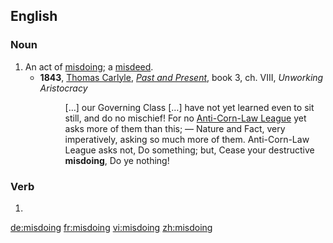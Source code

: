 ==English==

===Noun===
{{en-noun}}

# An act of [[misdo]]ing; a [[misdeed]].
#* '''1843''', [[w:Thomas_Carlyle|Thomas Carlyle]], ''[[:w:Past and Present (book)|Past and Present]]'', book 3, ch. VIII, ''Unworking Aristocracy''
#*: […] our Governing Class […] have not yet learned even to sit still, and do no mischief! For no [[:w:Anti-Corn Law League|Anti-Corn-Law League]] yet asks more of them than this; — Nature and Fact, very imperatively, asking so much more of them. Anti-Corn-Law League asks not, Do something; but, Cease your destructive '''misdoing''', Do ye nothing!

===Verb===
{{head|en}}

# {{present participle of|misdo|lang=en}}

[[de:misdoing]]
[[fr:misdoing]]
[[vi:misdoing]]
[[zh:misdoing]]